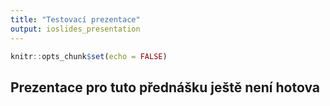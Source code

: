 ```yaml
---
title: "Testovací prezentace"
output: ioslides_presentation
---
```


```r
knitr::opts_chunk$set(echo = FALSE)
```

## Prezentace pro tuto přednášku ještě není hotova
